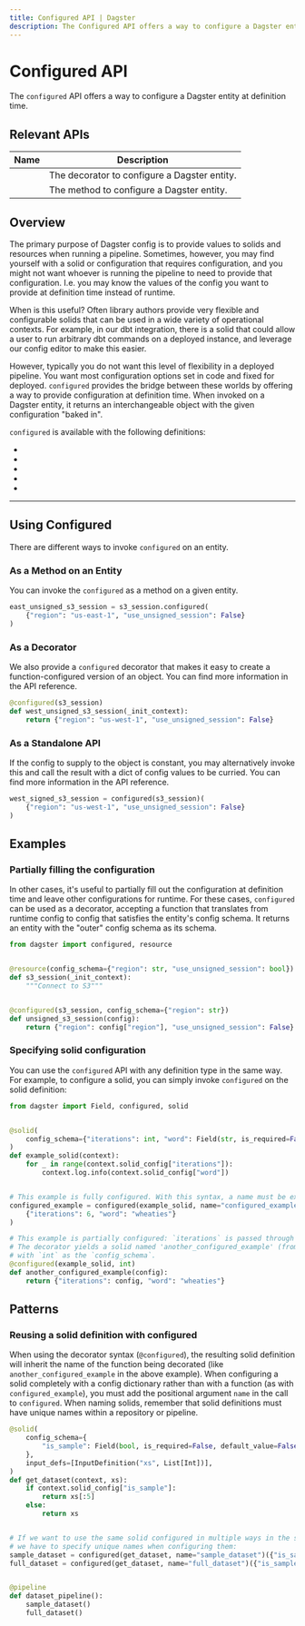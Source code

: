 ```yaml
---
title: Configured API | Dagster
description: The Configured API offers a way to configure a Dagster entity at definition time.
---
```


# Configured API

The `configured` API offers a way to configure a Dagster entity at definition time.

## Relevant APIs

| Name                                                        | Description                                  |
| ----------------------------------------------------------- | -------------------------------------------- |
| <PyObject module="dagster" object="configured" decorator /> | The decorator to configure a Dagster entity. |
| <PyObject module="dagster" object="configured" />           | The method to configure a Dagster entity.    |

## Overview

The primary purpose of Dagster config is to provide values to solids and resources when running a pipeline. Sometimes, however, you may find yourself with a solid or configuration that requires configuration, and you might not want whoever is running the pipeline to need to provide that configuration. I.e. you may know the values of the config you want to provide at definition time instead of runtime.

When is this useful? Often library authors provide very flexible and configurable solids that can be used in a wide variety of operational contexts. For example, in our dbt integration, there is a solid that could allow a user to run arbitrary dbt commands on a deployed instance, and leverage our config editor to make this easier.

However, typically you do not want this level of flexibility in a deployed pipeline. You want most configuration options set in code and fixed for deployed. `configured` provides the bridge between these worlds by offering a way to provide configuration at definition time. When invoked on a Dagster entity, it returns an interchangeable object with the given configuration "baked in".

`configured` is available with the following definitions:

- <PyObject module="dagster" object="ResourceDefinition" />
- <PyObject module="dagster" object="ExecutorDefinition" />
- <PyObject module="dagster" object="SolidDefinition" />
- <PyObject module="dagster" object="CompositeSolidDefinition" />
- <PyObject module="dagster" object="LoggerDefinition" />

---

## Using Configured

There are different ways to invoke `configured` on an entity.

### As a Method on an Entity

You can invoke the `configured` as a method on a given entity.

```python file=/concepts/configuration/configured_example.py startafter=start_configured_marker endbefore=end_configured_marker
east_unsigned_s3_session = s3_session.configured(
    {"region": "us-east-1", "use_unsigned_session": False}
)
```

### As a Decorator

We also provide a `configured` decorator that makes it easy to create a function-configured version of an object. You can find more information in the <PyObject module="dagster" object="configured" decorator /> API reference.

```python file=/concepts/configuration/configured_example.py startafter=start_configured_decorator_marker endbefore=end_configured_decorator_marker
@configured(s3_session)
def west_unsigned_s3_session(_init_context):
    return {"region": "us-west-1", "use_unsigned_session": False}
```

### As a Standalone API

If the config to supply to the object is constant, you may alternatively invoke this and call the result with a dict of config values to be curried. You can find more information in the <PyObject module="dagster" object="configured" decorator /> API reference.

```python file=/concepts/configuration/configured_example.py startafter=start_configured_method_marker endbefore=end_configured_method_marker
west_signed_s3_session = configured(s3_session)(
    {"region": "us-west-1", "use_unsigned_session": False}
)
```

## Examples

### Partially filling the configuration

In other cases, it's useful to partially fill out the configuration at definition time and leave other configurations for runtime. For these cases, `configured` can be used as a decorator, accepting a function that translates from runtime config to config that satisfies the entity's config schema. It returns an entity with the "outer" config schema as its schema.

```python file=/concepts/configuration/config_map_example.py
from dagster import configured, resource


@resource(config_schema={"region": str, "use_unsigned_session": bool})
def s3_session(_init_context):
    """Connect to S3"""


@configured(s3_session, config_schema={"region": str})
def unsigned_s3_session(config):
    return {"region": config["region"], "use_unsigned_session": False}
```

### Specifying solid configuration

You can use the `configured` API with any definition type in the same way. For example, to configure a solid, you can simply invoke `configured` on the solid definition:

```python file=/concepts/configuration/configured_solid_example.py
from dagster import Field, configured, solid


@solid(
    config_schema={"iterations": int, "word": Field(str, is_required=False, default_value="hello")}
)
def example_solid(context):
    for _ in range(context.solid_config["iterations"]):
        context.log.info(context.solid_config["word"])


# This example is fully configured. With this syntax, a name must be explicitly provided.
configured_example = configured(example_solid, name="configured_example")(
    {"iterations": 6, "word": "wheaties"}
)

# This example is partially configured: `iterations` is passed through
# The decorator yields a solid named 'another_configured_example' (from the decorated function)
# with `int` as the `config_schema`.
@configured(example_solid, int)
def another_configured_example(config):
    return {"iterations": config, "word": "wheaties"}
```

## Patterns

### <Check/> Reusing a solid definition with configured

When using the decorator syntax (`@configured`), the resulting solid definition will inherit the name of the function being decorated (like `another_configured_example` in the above example). When configuring a solid completely with a config dictionary rather than with a function (as with `configured_example`), you must add the positional argument `name` in the call to `configured`. When naming solids, remember that solid definitions must have unique names within a repository or pipeline.

```python file=/concepts/configuration/configured_named_solid_example.py startafter=start_configured_named endbefore=end_configured_named
@solid(
    config_schema={
        "is_sample": Field(bool, is_required=False, default_value=False),
    },
    input_defs=[InputDefinition("xs", List[Int])],
)
def get_dataset(context, xs):
    if context.solid_config["is_sample"]:
        return xs[:5]
    else:
        return xs


# If we want to use the same solid configured in multiple ways in the same pipeline,
# we have to specify unique names when configuring them:
sample_dataset = configured(get_dataset, name="sample_dataset")({"is_sample": True})
full_dataset = configured(get_dataset, name="full_dataset")({"is_sample": False})


@pipeline
def dataset_pipeline():
    sample_dataset()
    full_dataset()
```
